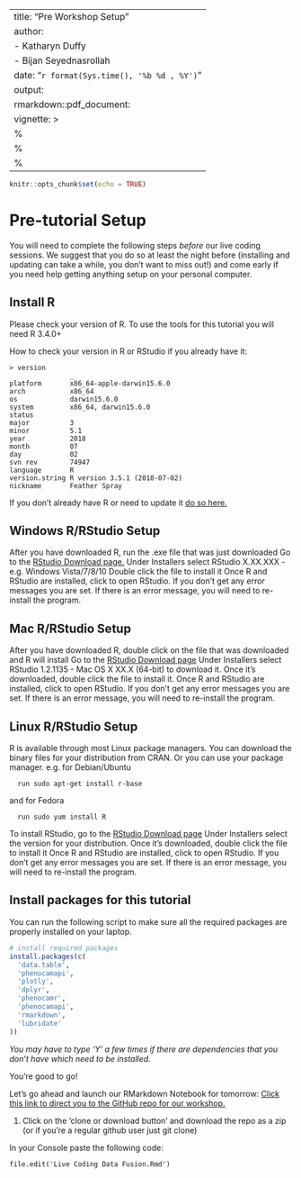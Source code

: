 
---
title: "Pre Workshop Setup"
author: 
  - Katharyn Duffy
  - Bijan Seyednasrollah
date: "`r format(Sys.time(), '%b %d , %Y')`"
output:
  rmarkdown::pdf_document:
vignette: >
  %\VignetteIndexEntry{Pre-tutorial Setup}
  %\VignetteEngine{knitr::rmarkdown}
  %\VignetteEncoding{UTF-8}
---

```r
knitr::opts_chunk$set(echo = TRUE)
```


# Pre-tutorial Setup

You will need to complete the following steps *before* our live coding sessions.  We suggest that you do so at least the night before (installing and updating can take a while, you don't want to miss out!) and come early if you need help getting anything setup on your personal computer.

## Install R
Please check your version of R.  To use the tools for this tutorial you will need R 3.4.0+

How to check your version in R or RStudio if you already have it:
```
> version
               _                           
platform       x86_64-apple-darwin15.6.0   
arch           x86_64                      
os             darwin15.6.0                
system         x86_64, darwin15.6.0        
status                                     
major          3                           
minor          5.1                         
year           2018                        
month          07                          
day            02                          
svn rev        74947                       
language       R                           
version.string R version 3.5.1 (2018-07-02)
nickname       Feather Spray  
```
If you don't already have R or need to update it 
[do so here.](https://cran.rstudio.com/)


## Windows R/RStudio Setup
After you have downloaded R, run the .exe file that was just downloaded
Go to the 
[RStudio Download page.](https://www.rstudio.com/products/rstudio/download/#download)
Under Installers select RStudio X.XX.XXX - e.g. Windows Vista/7/8/10
Double click the file to install it
Once R and RStudio are installed, click to open RStudio. If you don't get any error messages you are set. If there is an error message, you will need to re-install the program.

## Mac R/RStudio Setup

After you have downloaded R, double click on the file that was downloaded and R will install
Go to the 
[RStudio Download page](https://www.rstudio.com/products/rstudio/download/#download)
Under Installers select RStudio 1.2.1135 - Mac OS X XX.X (64-bit) to download it.
Once it's downloaded, double click the file to install it.
Once R and RStudio are installed, click to open RStudio. If you don't get any error messages you are set. If there is an error message, you will need to re-install the program.

## Linux R/RStudio Setup
R is available through most Linux package managers. You can download the binary files for your distribution from CRAN. Or you can use your package manager.
e.g. for Debian/Ubuntu
```
  run sudo apt-get install r-base
```
and for Fedora
```
  run sudo yum install R
```

To install RStudio, go to the 
[RStudio Download page](https://www.rstudio.com/products/rstudio/download/#download)
Under Installers select the version for your distribution.
Once it's downloaded, double click the file to install it
Once R and RStudio are installed, click to open RStudio. If you don't get any error messages you are set. If there is an error message, you will need to re-install the program.

## Install packages for this tutorial
You can run the following script to make sure all the required packages are properly installed on your laptop.


```r

# install required packages
install.packages(c(
  'data.table',
  'phenocamapi',
  'plotly',
  'dplyr',
  'phenocamr', 
  'phenocamapi', 
  'rmarkdown',
  'lubridate'
))

```
*You may have to type 'Y' a few times if there are dependencies that you don't have which need to be installed.*


You're good to go!

Let's go ahead and launch our RMarkdown Notebook for tomorrow:
[Click this link to direct you to the GitHub repo for our workshop.](https://github.com/katharynduffy/Flux-Phenology-Fusion)

1.  Click on the 'clone or download button' and download the repo as a zip (or if you're a regular github user just git clone)

In your Console paste the following code:
```
file.edit('Live Coding Data Fusion.Rmd')

```
